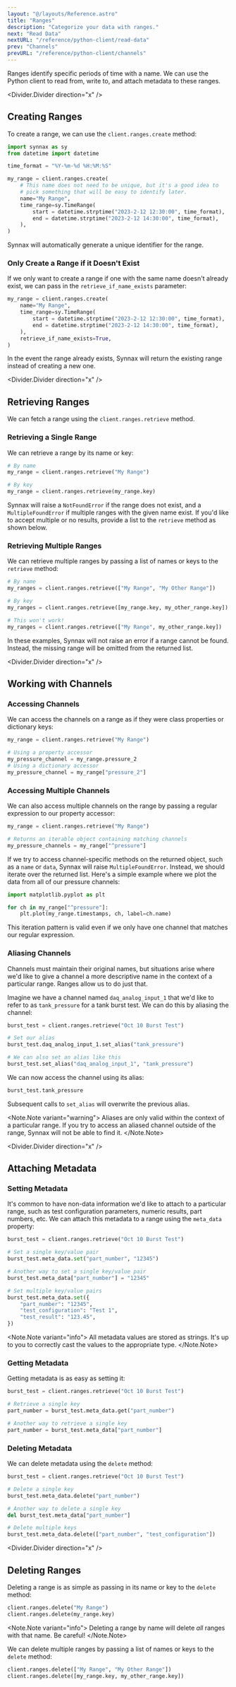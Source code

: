 ```yaml
---
layout: "@/layouts/Reference.astro"
title: "Ranges"
description: "Categorize your data with ranges."
next: "Read Data"
nextURL: "/reference/python-client/read-data"
prev: "Channels"
prevURL: "/reference/python-client/channels"
---
```



Ranges identify specific periods of time with a name. We can use the Python client to
read from, write to, and attach metadata to these ranges.

<Divider.Divider direction="x" />

## Creating Ranges

To create a range, we can use the `client.ranges.create` method:

```python
import synnax as sy
from datetime import datetime

time_format = "%Y-%m-%d %H:%M:%S"

my_range = client.ranges.create(
    # This name does not need to be unique, but it's a good idea to
    # pick something that will be easy to identify later.
    name="My Range",
    time_range=sy.TimeRange(
        start = datetime.strptime("2023-2-12 12:30:00", time_format),
        end = datetime.strptime("2023-2-12 14:30:00", time_format),
    ),
)
```

Synnax will automatically generate a unique identifier for the range.

### Only Create a Range if it Doesn't Exist

If we only want to create a range if one with the same name doesn't already exist, we
can pass in the `retrieve_if_name_exists` parameter:

```python
my_range = client.ranges.create(
    name="My Range",
    time_range=sy.TimeRange(
        start = datetime.strptime("2023-2-12 12:30:00", time_format),
        end = datetime.strptime("2023-2-12 14:30:00", time_format),
    ),
    retrieve_if_name_exists=True,
)
```

In the event the range already exists, Synnax will return the existing range instead of
creating a new one.

<Divider.Divider direction="x" />

## Retrieving Ranges

We can fetch a range using the `client.ranges.retrieve` method.

### Retrieving a Single Range

We can retrieve a range by its name or key:

```python
# By name
my_range = client.ranges.retrieve("My Range")

# By key
my_range = client.ranges.retrieve(my_range.key)
```

Synnax will raise a `NotFoundError` if the range does not exist, and a
`MultipleFoundError` if multiple ranges with the given name exist. If you'd like to
accept multiple or no results, provide a list to the `retrieve` method as shown below.

### Retrieving Multiple Ranges

We can retrieve multiple ranges by passing a list of names or keys to the `retrieve`
method:

```python
# By name
my_ranges = client.ranges.retrieve(["My Range", "My Other Range"])

# By key
my_ranges = client.ranges.retrieve([my_range.key, my_other_range.key])

# This won't work!
my_ranges = client.ranges.retrieve(["My Range", my_other_range.key])
```

In these examples, Synnax will not raise an error if a range cannot be found. Instead,
the missing range will be omitted from the returned list.

<Divider.Divider direction="x" />

## Working with Channels

### Accessing Channels

We can access the channels on a range as if they were class properties or dictionary
keys:

```python
my_range = client.ranges.retrieve("My Range")

# Using a property accessor
my_pressure_channel = my_range.pressure_2
# Using a dictionary accessor
my_pressure_channel = my_range["pressure_2"]
```

### Accessing Multiple Channels

We can also access multiple channels on the range by passing a regular expression to our
property accessor:

```python
my_range = client.ranges.retrieve("My Range")

# Returns an iterable object containing matching channels
my_pressure_channels = my_range["^pressure"]
```

If we try to access channel-specific methods on the returned object, such as a `name` or
`data`, Synnax will raise `MultipleFoundError`. Instead, we should iterate over the
returned list. Here's a simple example where we plot the data from all of our pressure
channels:

```python
import matplotlib.pyplot as plt

for ch in my_range["^pressure"]:
    plt.plot(my_range.timestamps, ch, label=ch.name)
```

This iteration pattern is valid even if we only have one channel that matches our
regular expression.

### Aliasing Channels

Channels must maintain their original names, but situations arise where we'd like to
give a channel a more descriptive name in the context of a particular range. Ranges
allow us to do just that.

Imagine we have a channel named `daq_analog_input_1` that we'd like to refer to as
`tank_pressure` for a tank burst test. We can do this by aliasing the channel:

```python
burst_test = client.ranges.retrieve("Oct 10 Burst Test")

# Set our alias
burst_test.daq_analog_input_1.set_alias("tank_pressure")

# We can also set an alias like this
burst_test.set_alias("daq_analog_input_1", "tank_pressure")
```

We can now access the channel using its alias:

```python
burst_test.tank_pressure
```

Subsequent calls to `set_alias` will overwrite the previous alias.

<Note.Note variant="warning">
  Aliases are only valid within the context of a particular range. If you try to access
  an aliased channel outside of the range, Synnax will not be able to find it.
</Note.Note>

<Divider.Divider direction="x" />

## Attaching Metadata

### Setting Metadata

It's common to have non-data information we'd like to attach to a particular range, such
as test configuration parameters, numeric results, part numbers, etc. We can attach this
metadata to a range using the `meta_data` property:

```python
burst_test = client.ranges.retrieve("Oct 10 Burst Test")

# Set a single key/value pair
burst_test.meta_data.set("part_number", "12345")

# Another way to set a single key/value pair
burst_test.meta_data["part_number"] = "12345"

# Set multiple key/value pairs
burst_test.meta_data.set({
    "part_number": "12345",
    "test_configuration": "Test 1",
    "test_result": "123.45",
})
```

<Note.Note variant="info">
  All metadata values are stored as strings. It's up to you to correctly cast the values
  to the appropriate type.
</Note.Note>

### Getting Metadata

Getting metadata is as easy as setting it:

```python
burst_test = client.ranges.retrieve("Oct 10 Burst Test")

# Retrieve a single key
part_number = burst_test.meta_data.get("part_number")

# Another way to retrieve a single key
part_number = burst_test.meta_data["part_number"]
```

### Deleting Metadata

We can delete metadata using the `delete` method:

```python
burst_test = client.ranges.retrieve("Oct 10 Burst Test")

# Delete a single key
burst_test.meta_data.delete("part_number")

# Another way to delete a single key
del burst_test.meta_data["part_number"]

# Delete multiple keys
burst_test.meta_data.delete(["part_number", "test_configuration"])
```

<Divider.Divider direction="x" />

## Deleting Ranges

Deleting a range is as simple as passing in its name or key to the `delete` method:

```python
client.ranges.delete("My Range")
client.ranges.delete(my_range.key)
```

<Note.Note variant="info">
  Deleting a range by name will delete _all_ ranges with that name. Be careful!
</Note.Note>

We can delete multiple ranges by passing a list of names or keys to the `delete` method:

```python
client.ranges.delete(["My Range", "My Other Range"])
client.ranges.delete([my_range.key, my_other_range.key])
```
